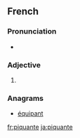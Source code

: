 {{also|piquanté}}
==French==

===Pronunciation===
* {{IPA|/pikɑ̃t/|lang=fr}}

===Adjective===
{{fr-adj-form}}

# {{feminine of|piquant|lang=fr}}

===Anagrams===
* [[équipant#French|équipant]]

[[fr:piquante]]
[[ja:piquante]]